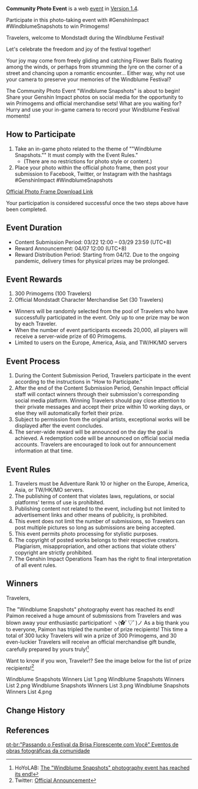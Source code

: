 {{Event
|name              = Windblume Snapshots Community Photo Event
|image             = Windblume Snapshots Community Photo Event.png
|type              = Web
|type2             = Fanart
|time_known        = yes
|time_start        = 2021-03-22 12:00:00
|time_start_offset = GMT+8
|time_end          = 2021-03-29 23:59:59
|time_end_offset   = GMT+8
|link              = https://www.hoyolab.com/article/260722
|link2             = https://twitter.com/GenshinImpact/status/1374216838016536576
|link2name         = 20,000 Participants Tweet
}}

'''Community Photo Event''' is a web [[event]] in [[Version 1.4]].

Participate in this photo-taking event with #GenshinImpact #WindblumeSnapshots to win Primogems!

Travelers, welcome to Mondstadt during the Windblume Festival!

Let's celebrate the freedom and joy of the festival together!

Your joy may come from freely gliding and catching Flower Balls floating among the winds, or perhaps from strumming the lyre on the corner of a street and chancing upon a romantic encounter... Either way, why not use your camera to preserve your memories of the Windblume Festival?

The Community Photo Event "Windblume Snapshots" is about to begin! Share your Genshin Impact photos on social media for the opportunity to win Primogems and official merchandise sets! What are you waiting for? Hurry and use your in-game camera to record your Windblume Festival moments!

==How to Participate==
#Take an in-game photo related to the theme of ""Windblume Snapshots."" It must comply with the Event Rules."
#*(There are no restrictions for photo style or content.)
# Place your photo within the official photo frame, then post your submission to Facebook, Twitter, or Instagram with the hashtags #GenshinImpact #WindblumeSnapshots

[https://mhy.link/39bgDCA6 Official Photo Frame Download Link]

Your participation is considered successful once the two steps above have been completed.

==Event Duration==
*Content Submission Period: 03/22 12:00 – 03/29 23:59 (UTC+8)
*Reward Announcement: 04/07 12:00 (UTC+8)
*Reward Distribution Period: Starting from 04/12. Due to the ongoing pandemic, delivery times for physical prizes may be prolonged.

==Event Rewards==
#300 Primogems (100 Travelers)
#Official Mondstadt Character Merchandise Set (30 Travelers)
*Winners will be randomly selected from the pool of Travelers who have successfully participated in the event. Only up to one prize may be won by each Traveler.
*When the number of event participants exceeds 20,000, all players will receive a server-wide prize of 60 Primogems.
*Limited to users on the Europe, America, Asia, and TW/HK/MO servers

==Event Process==
#During the Content Submission Period, Travelers participate in the event according to the instructions in "How to Participate."
#After the end of the Content Submission Period, Genshin Impact official staff will contact winners through their submission's corresponding social media platform. Winning Travelers should pay close attention to their private messages and accept their prize within 10 working days, or else they will automatically forfeit their prize.
#Subject to permission from the original artists, exceptional works will be displayed after the event concludes.
#The server-wide reward will be announced on the day the goal is achieved. A redemption code will be announced on official social media accounts. Travelers are encouraged to look out for announcement information at that time.

==Event Rules==
#Travelers must be Adventure Rank 10 or higher on the Europe, America, Asia, or TW/HK/MO servers.
#The publishing of content that violates laws, regulations, or social platforms' terms of use is prohibited.
#Publishing content not related to the event, including but not limited to advertisement links and other means of publicity, is prohibited.
#This event does not limit the number of submissions, so Travelers can post multiple pictures so long as submissions are being accepted.
#This event permits photo processing for stylistic purposes.
#The copyright of posted works belongs to their respective creators. Plagiarism, misappropriation, and other actions that violate others' copyright are strictly prohibited.
#The Genshin Impact Operations Team has the right to final interpretation of all event rules.

==Winners==
Travelers,

The "Windblume Snapshots" photography event has reached its end! Paimon received a huge amount of submissions from Travelers and was blown away your enthusiastic participation! ヽ(✿ﾟ▽ﾟ)ノ As a big thank you to everyone, Paimon has tripled the number of prize recipients! This time a total of 300 lucky Travelers will win a prize of 300 Primogems, and 30 even-luckier Travelers will receive an official merchandise gift bundle, carefully prepared by yours truly!<ref>HoYoLAB: [https://www.hoyolab.com/article/288017 The "Windblume Snapshots" photography event has reached its end!]</ref>

Want to know if you won, Traveler!? See the image below for the list of prize recipients!<ref>Twitter: [https://twitter.com/GenshinImpact/status/1379981871988150272 Official Announcement]</ref>

<gallery hideaddbutton="true" captionalign="center">
Windblume Snapshots Winners List 1.png
Windblume Snapshots Winners List 2.png
Windblume Snapshots Winners List 3.png
Windblume Snapshots Winners List 4.png
</gallery>

==Change History==
{{Change History|1.4}}

==References==
{{Reflist}}

[[pt-br:"Passando o Festival da Brisa Florescente com Você" Eventos de obras fotográficas da comunidade]]